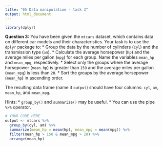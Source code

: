 ```yaml
---
title: "05 Data manipulation - task 3"
output: html_document
---
```


```r
library(dplyr)
```

**Question 3:** You have been given the `mtcars` dataset, which contains data on different car models and their characteristics. Your task is to use the `dplyr` package to:
* Group the data by the number of cylinders (`cyl`) and the transmission type (`am`).
* Calculate the average horsepower (`hp`) and the average miles per gallon (`mpg`) for each group. Name the variables `mean_hp` and `mean_mpg`, respectively.
* Select only the groups where the average horsepower (`mean_hp`) is greater than `150` and the average miles per gallon (`mean_mpg`) is less than `20`.
* Sort the groups by the average horsepower (`mean_hp`) in ascending order.

The resulting data frame (name it `output`) should have four columns: `cyl`, `am`, `mean_hp`, and `mean_mpg`.

Hints:
* `group_by()` and `summarize()` may be useful.
* You can use the pipe `%>%` operator.

```r
# YOUR CODE HERE
output <- mtcars %>%
  group_by(cyl, am) %>%
  summarize(mean_hp = mean(hp), mean_mpg = mean(mpg)) %>%
  filter(mean_hp > 150 & mean_mpg > 20) %>%
  arrange(mean_hp)
```
